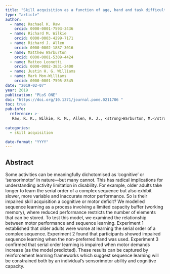 ```yaml
---
title: "Skill acquisition as a function of age, hand and task difficulty: Interactions between cognition and action"
type: "article"
author: 
  - name: Rachael K. Raw
    orcid: 0000-0001-7593-3436
  - name: Richard M. Wilkie
    orcid: 0000-0003-4299-7171 
  - name: Richard J. Allen
    orcid: 0000-0002-1887-3016
  - name: Matthew Warburton
    orcid: 0000-0001-5309-4424
  - name: Matteo Leonetti
    orcid: 0000-0002-3831-2400
  - name: Justin H. G. Williams
  - name: Mark Mon-Williams
    orcid: 0000-0001-7595-8545
date: "2019-02-07"
year: 2019
publication: "PLoS ONE"
doi: "https://doi.org/10.1371/journal.pone.0211706 "
toc: true
pub-info:
  reference: >-
   Raw, R. K., Wilkie, R. M., Allen, R. J., <strong>Warburton, M.</strong>, Leonetti, M., Williams, J. H. G. & Mon-Williams, M. (2019). Skill acquisition as a function of age, hand and task difficulty: Interactions between cognition and action. <em>PLoS ONE, 14</em>(2), e0211706.
   
categories:
  - skill acquisition

date-format: "YYYY"
---
```


## Abstract

Some activities can be meaningfully dichotomised as ‘cognitive’ or ‘sensorimotor’ in nature—but many cannot. This has radical implications for understanding activity limitation in disability. For example, older adults take longer to learn the serial order of a complex sequence but also exhibit slower, more variable and inaccurate motor performance. So is their impaired skill acquisition a cognitive or motor deficit? We modelled sequence learning as a process involving a limited capacity buffer (working memory), where reduced performance restricts the number of elements that can be stored. To test this model, we examined the relationship between motor performance and sequence learning. Experiment 1 established that older adults were worse at learning the serial order of a complex sequence. Experiment 2 found that participants showed impaired sequence learning when the non-preferred hand was used. Experiment 3 confirmed that serial order learning is impaired when motor demands increase (as the model predicted). These results can be captured by reinforcement learning frameworks which suggest sequence learning will be constrained both by an individual’s sensorimotor ability and cognitive capacity.